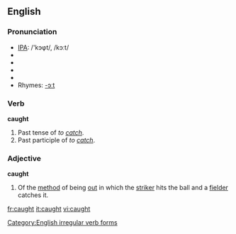 ==English==

{{rank|struck|man's|write|651|caught|below|window|instead}}

===Pronunciation===
* [[w:IPA|IPA]]: /'kɔφt/, /kɔːt/
* {{audio|en-us-caught.ogg|Audio (US)}}
* {{audio|en-us-inlandnorth-caught.ogg|Audio (US-Inland North)}}
* {{audio|en-au-caught.ogg|Audio (Australia)}}
* {{audio|en-uk-caught.ogg|Audio (UK)}}
* Rhymes: [[Rhymes:English:-ɔːt|-ɔːt]]

===Verb===
'''caught'''

# Past tense of ''to [[catch]]''.
# Past participle of ''to [[catch]]''.

===Adjective===
'''caught'''

# {{Cricket}} Of the [[method]] of being [[out]] in which the [[striker]] hits the ball and a [[fielder]] catches it.

[[Category:English irregular verb forms]]

[[fr:caught]]
[[it:caught]]
[[vi:caught]]